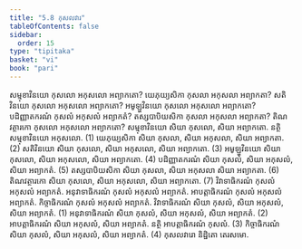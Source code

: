 ```yaml
---
title: "5.8 កុសលវារ"
tableOfContents: false
sidebar:
  order: 15
type: "tipitaka"
basket: "vi"
book: "pari"
---
```



<DynamicBreadcrumb />

<Division number="303" book="pari">

<Paragraph number="1297" book="pari">
សម្មុខាវិនយោ កុសលោ អកុសលោ អព្យាកតោ? យេភុយ្យសិកា កុសលា អកុសលា អព្យាកតា? សតិវិនយោ កុសលោ អកុសលោ អព្យាកតោ? អមូឡ្ហវិនយោ កុសលោ អកុសលោ អព្យាកតោ? បដិញ្ញាតករណំ កុសលំ អកុសលំ អព្យាកតំ? តស្សបាបិយសិកា កុសលា អកុសលា អព្យាកតា? តិណវត្ថារកោ កុសលោ អកុសលោ អព្យាកតោ?
</Paragraph>

<Paragraph number="1298" book="pari">
សម្មុខាវិនយោ សិយា កុសលោ, សិយា អព្យាកតោ. នត្ថិ សម្មុខាវិនយោ អកុសលោ. (1)
</Paragraph>

<Paragraph number="1299" book="pari">
យេភុយ្យសិកា សិយា កុសលា, សិយា អកុសលា, សិយា អព្យាកតា. (2)
</Paragraph>

<Paragraph number="1300" book="pari">
សតិវិនយោ សិយា កុសលោ, សិយា អកុសលោ, សិយា អព្យាកតោ. (3)
</Paragraph>

<Paragraph number="1301" book="pari">
អមូឡ្ហវិនយោ សិយា កុសលោ, សិយា អកុសលោ, សិយា អព្យាកតោ. (4)
</Paragraph>

<Paragraph number="1302" book="pari">
បដិញ្ញាតករណំ សិយា កុសលំ, សិយា អកុសលំ, សិយា អព្យាកតំ. (5)
</Paragraph>

<Paragraph number="1303" book="pari">
តស្សបាបិយសិកា សិយា កុសលា, សិយា អកុសលា សិយា អព្យាកតា. (6)
</Paragraph>

<Paragraph number="1304" book="pari">
តិណវត្ថារកោ សិយា កុសលោ, សិយា អកុសលោ, សិយា អព្យាកតោ. (7)
</Paragraph>

<Paragraph number="1305" book="pari">
វិវាទាធិករណំ កុសលំ អកុសលំ អព្យាកតំ. អនុវាទាធិករណំ កុសលំ អកុសលំ អព្យាកតំ. អាបត្តាធិករណំ កុសលំ អកុសលំ អព្យាកតំ. កិច្ចាធិករណំ កុសលំ អកុសលំ អព្យាកតំ.
</Paragraph>

<Paragraph number="1306" book="pari">
វិវាទាធិករណំ សិយា កុសលំ, សិយា អកុសលំ, សិយា អព្យាកតំ. (1)
</Paragraph>

<Paragraph number="1307" book="pari">
អនុវាទាធិករណំ សិយា កុសលំ, សិយា អកុសលំ, សិយា អព្យាកតំ. (2)
</Paragraph>

<Paragraph number="1308" book="pari">
អាបត្តាធិករណំ សិយា អកុសលំ, សិយា អព្យាកតំ. នត្ថិ អាបត្តាធិករណំ កុសលំ. (3)
</Paragraph>

<Paragraph number="1309" book="pari">
កិច្ចាធិករណំ សិយា កុសលំ, សិយា អកុសលំ, សិយា អព្យាកតំ. (4)

</Paragraph>
</Division>

<Paragraph number="1310" type="center" book="pari">
កុសលវារោ និដ្ឋិតោ តេរសមោ.
</Paragraph>